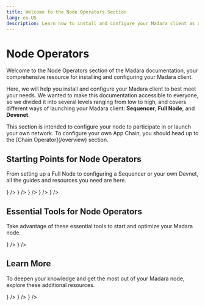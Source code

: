```yaml
---
title: Welcome to the Node Operators Section
lang: en-US
description: Learn how to install and configure your Madara client as a node operator.
---
```



# Node Operators

Welcome to the Node Operators section of the Madara documentation, your comprehensive resource for installing and configuring your Madara client.

Here, we will help you install and configure your Madara client to best meet your needs. We wanted to make this documentation accessible to everyone, so we divided it into several levels ranging from low to high, and covers different ways of launching your Madara client: **Sequencer**, **Full Node**, and **Devenet**.

<Callout type="info" emoji="ℹ️">
      This section is intended to configure your node to participate in or launch your own network. To configure your own App Chain, you should head up to the [Chain Operator](/overview) section.
</Callout>

## Starting Points for Node Operators

From setting up a Full Node to configuring a Sequencer or your own Devnet, all the guides and resources you need are here.

<Cards>
    <Card title="System requirements" href="/get-started/requirements" icon={<MonitorCog size={24} color="#ff000d"/> } />
    <Card title="Installation Guides" href="/get-started/install" icon={<Plug size={24} color="#ff000d"/>} />
    <Card title="Configuration" href="/fundamentals/configuration" icon={<Settings size={24} color="#ff000d" />} />
    <Card title="Interact with Madara" href="/interacting/methods" icon={<Globe size={24} color="#ff000d"/>} />
    <Card title="Monitor" href="/monitoring/grafana" icon={<Activity size={24} color="#ff000d"/>} />
</Cards>

## Essential Tools for Node Operators

Take advantage of these essential tools to start and optimize your Madara node.

<Cards>
  <Card title="Madara Repo" href="https://github.com/madara-alliance/madara" icon={<Wrench size={24} color="#ff000d" />} />
  <Card title="Bootstrapper" href="https://github.com/madara-alliance/madara-bootstrapper" icon={<Rocket size={24} color="#ff000d"/>} />
</Cards>

## Learn More

To deepen your knowledge and get the most out of your Madara node, explore these additional resources.

<Cards>
  <Card title="Full node tutorials" href="#" icon={<Server size={24} color="#ff000d" />} />
  <Card title="Sequencer tutorials" href="#" icon={<HardDrive size={24} color="#ff000d" />} />
  <Card title="Devnet tutorials" href="#" icon={<FlaskConical size={24} color="#ff000d" />} />
</Cards>